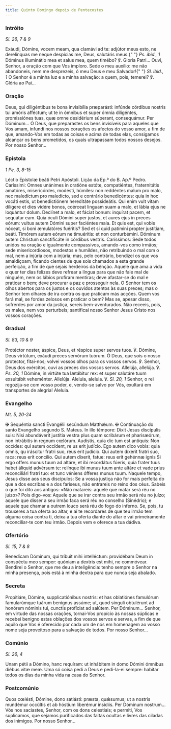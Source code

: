 ```yaml
---
title: Quinto Domingo depois de Pentecostes
---
```


### Intróito

<em>Sl. 26, 7 & 9</em>

<div class="side-by-side not-content">
  <span>
    Exáudi, Dómine, vocem meam, qua clamávi ad te: adjútor meus esto, ne
    derelínquas me neque despícias me, Deus, salutáris meus.{" "}
    <em>Ps. ibid., 1</em>
    Dóminus illuminátio mea et salus mea, quem timébo? ℣. Gloria Patri...
  </span>
  <span>
    Ouvi, Senhor, a oração com que Vos imploro. Sede o meu auxílio: me não
    abandoneis, nem me desprezeis, ó meu Deus e meu Salvador!{" "}
    <em>Sl. ibid., 1</em> O Senhor é a minha luz e a minha salvação: a quem,
    pois, temerei? ℣. Glória ao Pai...
  </span>
</div>

### Oração

<div class="side-by-side not-content">
  <span>
    Deus, qui diligéntibus te bona invisibília præparásti: infúnde córdibus
    nostris tui amóris afféctum; ut te in ómnibus et super ómnia diligéntes,
    promissiónes tuas, quæ omne desidérium súperant, consequámur. Per Dóminum...
  </span>
  <span>
    Ó Deus, que preparastes os bens invisíveis para aqueles que Vos amam,
    infundi nos nossos corações os afectos do vosso amor, a fim de que,
    amando-Vos em todas as coisas e acima de todas elas, consigamos alcançar os
    bens prometidos, os quais ultrapassam todos nossos desejos. Por nosso
    Senhor...
  </span>
</div>

### Epístola

<em>1 Pe. 3, 8-15</em>

<div class="side-by-side not-content">
  <span>Léctio Epístolæ beáti Petri Apóstoli.</span>
  <span>Lição da Ep.ª do B. Ap.º Pedro.</span>
  <span>
    Caríssimi: Omnes unánimes in oratióne estóte, compatiéntes, fraternitátis
    amatóres, misericórdes, modésti, húmiles: non reddéntes malum pro malo, nec
    maledíctum pro maledícto, sed e contrário benedicéntes: quia in hoc vocáti
    estis, ut benedictiónem hereditáte possideátis. Qui enim vult vitam dilígere
    et dies vidére bonos, coérceat linguam suam a malo, et lábia ejus ne
    loquántur dolum. Declínet a malo, et fáciat bonum: inquírat pacem, et
    sequátur eam. Quia óculi Dómini super justos, et aures ejus in preces eórum:
    vultus autem Dómini super faciéntes mala. Et quis est, qui vobis nóceat, si
    boni æmulatóres fuéritis? Sed et si quid patímini propter justítiam, beáti.
    Timórem autem eórum ne timuéritis: et non conturbémini. Dóminum autem
    Christum sanctificáte in córdibus vestris.
  </span>
  <span>
    Caríssimos: Sede todos unidos na oração e igualmente compassivos, amando-vos
    como irmãos; sede misericordiosos, modestos e humildes, não retribuindo o
    mal com o mal, nem a injúria com a injúria; mas, pelo contrário, bendizei os
    que vos amaldiçoam, ficando cientes de que sois chamados a esta grande
    perfeição, a fim de que sejais herdeiros da bênção. Aquele que ama a vida e
    quer ter dias felizes deve refrear a língua para que não fale mal de
    ninguém, nem os lábios profiram mentiras; deve afastar-se do mal e praticar
    o bem; deve procurar a paz e prosseguir nela. O Senhor tem os olhos abertos
    para os justos e os ouvidos atentos às suas preces; mas o Senhor tem olhares
    de ira contra os que praticam más acções. Quem vos fará mal, se fordes
    zelosos em praticar o bem? Mas se, apesar disso, sofrerdes por amor da
    justiça, sereis bem-aventurados. Não receeis, pois, os males, nem vos
    perturbeis; santificai nosso Senhor Jesus Cristo nos vossos corações.
  </span>
</div>

### Gradual

<em>Sl. 83, 10 & 9</em>

<div class="side-by-side not-content">
  <span>
    Protéctor noster, áspice, Deus, et réspice super servos tuos. ℣. Dómine,
    Deus virtútum, exáudi preces servórum tuórum.
  </span>
  <span>
    Ó Deus, que sois o nosso protector, fitai-nos; volvei vossos olhos para os
    vossos servos. ℣. Senhor, Deus dos exércitos, ouvi as preces dos vossos
    servos.
  </span>
  <span>
    Allelúja, allelúja. ℣. <em>Ps. 20, 1</em> Dómine, in virtúte tua lætábitur
    rex: et super salutáre tuum exsultábit veheménter. Allelúja.
  </span>
  <span>
    Aleluia, aleluia. ℣. <em>Sl. 20, 1</em> Senhor, o rei regozija-se com vosso
    poder, e, vendo-se salvo por Vós, exultará em transportes de alegria!
    Aleluia.
  </span>
</div>

### Evangelho

<em>Mt. 5, 20-24</em>

<div class="side-by-side not-content">
  <span>
    <span class="text-red-500">✠</span> Sequéntia sancti Evangélii secúndum
    Matthǽum.
  </span>
  <span>
    <span class="text-red-500">✠</span> Continuação do santo Evangelho segundo
    S. Mateus.
  </span>
  <span>
    In illo témpore: Dixit Jesus discípulis suis: Nisi abundáverit justítia
    vestra plus quam scribárum et pharisæórum, non intrábitis in regnum cœlórum.
    Audístis, quia dic tum est antíquis: Non occídes: qui autem occídent, re us
    erit judício. Ego autem dico vobis: quia omnis, qu iráscitur fratri suo,
    reus erit judício. Qui autem díxerit fratri suo, raca: reus erit concílio.
    Qui autem díxerit, fatue: reus erit gehénnæ ignis Si ergo offers munus tuum
    ad altáre, et ibi recordátus fúeris, quia frater tuus habet áliquid advérsum
    te: relínque ibi munus tuum ante altáre et vade prius reconciliári fratri
    tuo: et tunc véniens ófferes munus tuum.
  </span>
  <span>
    Naquele tempo, Jesus disse aos seus discípulos: Se a vossa justiça não for
    mais perfeita do que a dos escribas e a dos fariseus, não entrareis no reino
    dos céus. Sabeis o que foi dito aos antigos: «Não matareis: aquele que matar
    será réu no juízo»? Pois digo-vos: Aquele que se irar contra seu irmão será
    réu no juízo; aquele que disser a seu irmão faca será réu no conselho
    (Sinédrio); e aquele que chamar a outrem louco será réu do fogo do inferno.
    Se, pois, tu trouxeres a tua oferta ao altar, e aí te recordares de que teu
    irmão tem alguma coisa contra ti, deixa a tua oferta diante do altar e vai
    primeiramente reconciliar-te com teu irmão. Depois vem e oferece a tua
    dádiva.
  </span>
</div>

### Ofertório

<em>Sl. 15, 7 & 8</em>

<div class="side-by-side not-content">
  <span>
    Benedícam Dóminum, qui tríbuit mihi intelléctum: providébam Deum in
    conspéctu meo semper: quóniam a dextris est mihi, ne commóvear.
  </span>
  <span>
    Bendirei o Senhor, que me deu a inteligência: tenho sempre o Senhor na minha
    presença, pois está à minha dextra para que nunca seja abalado.
  </span>
</div>

### Secreta

<div class="side-by-side not-content">
  <span>
    Propitiáre, Dómine, supplicatiónibus nostris: et has oblatiónes famulórum
    famularúmque tuárum benígnus assúme; ut, quod sínguli obtulérunt ad honórem
    nóminis tui, cunctis profíciat ad salútem. Per Dóminum...
  </span>
  <span>
    Senhor, em virtude das nossas orações, tornai-Vos propício às nossas
    súplicas e recebei benigno estas oblações dos vossos servos e servas, a fim
    de que aquilo que Vos é oferecido por cada um de nós em homenagem ao vosso
    nome seja proveitoso para a salvação de todos. Por nosso Senhor...
  </span>
</div>

### Comúnio

<em>Sl. 26, 4</em>

<div class="side-by-side not-content">
  <span>
    Unam pétii a Dómino, hanc requíram: ut inhábitem in domo Dómini ómnibus
    diébus vitæ meæ.
  </span>
  <span>
    Uma só coisa pedi a Deus e pedi-la-ei sempre: habitar todos os dias da minha
    vida na casa do Senhor.
  </span>
</div>

### Postcomúnio

<div class="side-by-side not-content">
  <span>
    Quos cœlésti, Dómine, dono satiásti: præsta, quǽsumus; ut a nostris mundémur
    occúltis et ab hóstium liberémur insídiis. Per Dóminum nostrum...
  </span>
  <span>
    Vós nos saciastes, Senhor, com os dons celestiais; e permiti, Vos
    suplicamos, que sejamos purificados das faltas ocultas e livres das ciladas
    dos inimigos. Por nosso Senhor...
  </span>
</div>
